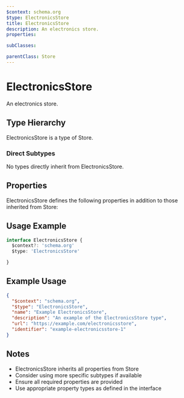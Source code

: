```yaml
---
$context: schema.org
$type: ElectronicsStore
title: ElectronicsStore
description: An electronics store.
properties:

subClasses:

parentClass: Store
---
```


# ElectronicsStore

An electronics store.

## Type Hierarchy

ElectronicsStore is a type of Store.

### Direct Subtypes

No types directly inherit from ElectronicsStore.

## Properties

ElectronicsStore defines the following properties in addition to those inherited from Store:



## Usage Example

```typescript
interface ElectronicsStore {
  $context?: 'schema.org'
  $type: 'ElectronicsStore'

}
```

## Example Usage

```json
{
  "$context": "schema.org",
  "$type": "ElectronicsStore",
  "name": "Example ElectronicsStore",
  "description": "An example of the ElectronicsStore type",
  "url": "https://example.com/electronicsstore",
  "identifier": "example-electronicsstore-1"
}
```

## Notes

- ElectronicsStore inherits all properties from Store
- Consider using more specific subtypes if available
- Ensure all required properties are provided
- Use appropriate property types as defined in the interface

